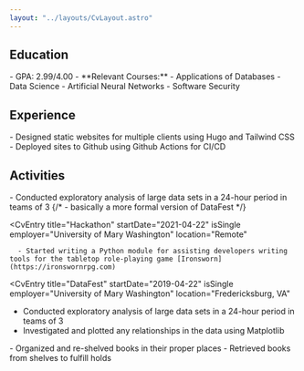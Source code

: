 ```yaml
---
layout: "../layouts/CvLayout.astro"
---
```




## Education
<div class="my-2.5">
<CvEntry
  title="BS, Computer Science"
  startDate="2017-08-22"
  endDate="2021-05-09"
  employer="University of Mary Washington"
  location="Fredericksburg, VA"
  >
  - GPA: 2.99/4.00 
  - **Relevant Courses:** 
    - Applications of Databases 
    - Data Science 
    - Artificial Neural Networks 
    - Software Security
</CvEntry>
</div>

## Experience

<div class="my-2.5">
<CvEntry
  title="Web Developer"
  startDate="2022-01-28"
  employer="Freelance"
  location="Remote (Crozet, VA)"
  >
  - Designed static websites for multiple clients using Hugo and Tailwind CSS
  - Deployed sites to Github using Github Actions for CI/CD
  </CvEntry>
</div>

## Activities
<div class="my-2.5">
<CvEntry
  title="DataThon"
  startDate="2021-04-22"
  isSingle
  employer="University of Mary Washington"
  location="Fredericksburg, VA"
  >
  - Conducted exploratory analysis of large data sets in a 24-hour period in teams of 3
  {/* - basically a more formal version of DataFest */}
</CvEntry>

<CvEntry
  title="Hackathon"
  startDate="2021-04-22"
  isSingle
  employer="University of Mary Washington"
  location="Remote"
  >
      - Started writing a Python module for assisting developers writing tools for the tabletop role-playing game [Ironsworn](https://ironswornrpg.com)
</CvEntry>

<CvEntry
  title="DataFest"
  startDate="2019-04-22"
  isSingle
  employer="University of Mary Washington"
  location="Fredericksburg, VA"
  >
  - Conducted exploratory analysis of large data sets in a 24-hour period in teams of 3
  - Investigated and plotted any relationships in the data using Matplotlib
</CvEntry>
<CvEntry
  title="Volunteer"
  startDate="2014-07-14" 
  endDate="2017-07-17"
  employer="Crozet Library"
  location="Crozet, VA"
  >
  - Organized and re-shelved books in their proper places
  - Retrieved books from shelves to fulfill holds
</CvEntry>

  </div>